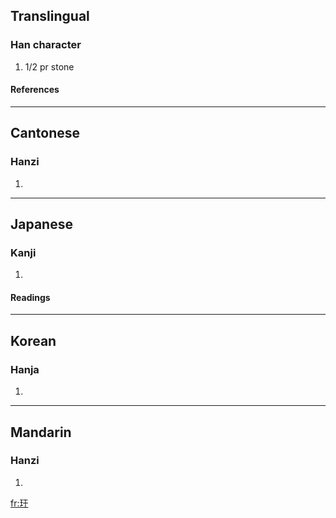 ==Translingual==
===Han character===
{{Han char|rn=96|rad=玉|as=03|sn=7|four=1114<sub>0</sub>|canj=一土一木 (MGMD)}}
# 1/2 pr stone
====References====
{{Han ref|kx=0727.230|dkj=20847|dj=1139.180|hdz=21102.010|uh=7397|ud=29591|bh=CB69|bd=52073}}

----
==Cantonese==
===Hanzi===
{{yue-hanzi|jyut=|y=yu4}}
# {{defn|Cantonese}}

----
==Japanese==
===Kanji===
{{ja-kanji|grade=|rs=玉03}}
# {{defn|Japanese}} 
====Readings====
{{ja-readings|on=[[う]] (u)|kun=}}

----
==Korean==
===Hanja===
{{ko-hanja|hangeul=우|eumhun=|rv=u|mr=u|y=wu}}
# {{defn|Korean}}

----
==Mandarin==
===Hanzi===
{{cmn-hanzi|pin=[[yú]] ([[yu2]])|wg=yü<sup>2</sup>}}
# {{defn|Mandarin}}

[[fr:玗]]